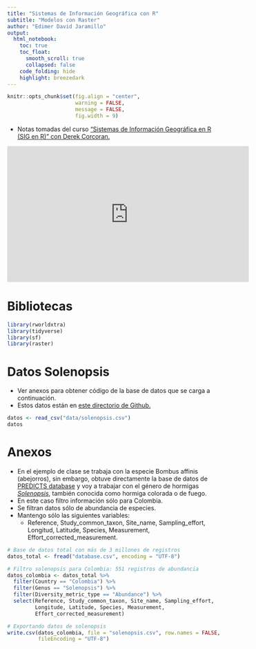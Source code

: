 ```yaml
---
title: "Sistemas de Información Geográfica con R"
subtitle: "Modelos con Raster"
author: "Edimer David Jaramillo"
output:
  html_notebook:
    toc: true
    toc_float:
      smooth_scroll: true
      collapsed: false
    code_folding: hide
    highlight: breezedark
---
```


```r
knitr::opts_chunk$set(fig.align = "center",
                      warning = FALSE,
                      message = FALSE,
                      fig.width = 9)
```


- Notas tomadas del curso ["Sistemas de Información Geográfica en R (SIG en R)" con Derek Corcoran.](https://www.youtube.com/watch?v=9e-zDQPGhBo&ab_channel=DerekCorcoran)

<iframe width="560" height="315" src="https://www.youtube.com/embed/9e-zDQPGhBo" frameborder="0" allowfullscreen></iframe>

# Bibliotecas

```r
library(rworldxtra)
library(tidyverse)
library(sf)
library(raster)
```

# Datos Solenopsis

- Ver anexos para obtener código de la base de datos que se carga a continuación.
- Estos datos están en [este directorio de Github.]()

```r
datos <- read_csv("data/solenopsis.csv")
datos
```

# Anexos

- En el ejemplo de clase se trabaja con la especie Bombus affinis (abejorros), sin embargo, obtuve directamente la base de datos de [PREDICTS database](https://data.nhm.ac.uk/dataset/the-2016-release-of-the-predicts-database) y voy a trabajar con el género de hormigas [*Solenopsis*,](https://es.wikipedia.org/wiki/Solenopsis) también conocida como hormiga colorada o de fuego.
-  En este caso filtro información sólo para Colombia.
- Se filtran datos sólo de abundancia de especies.
- Mantengo sólo las siguientes variables:
  - Reference, Study_common_taxon, Site_name, Sampling_effort, Longitud, Latitude, Species, Measurement, Effort_corrected_measurement.

```r
# Base de datos total con más de 3 millones de registros
datos_total <- fread("database.csv", encoding = "UTF-8")

# Filtro solenopsis para Colombia: 551 registros de abundancia
datos_colombia <- datos_total %>% 
  filter(Country == "Colombia") %>% 
  filter(Genus == "Solenopsis") %>%  
  filter(Diversity_metric_type == "Abundance") %>% 
  select(Reference, Study_common_taxon, Site_name, Sampling_effort,
         Longitude, Latitude, Species, Measurement, 
         Effort_corrected_measurement) 

# Exportando datos de solenopsis
write.csv(datos_colombia, file = "solenopsis.csv", row.names = FALSE,
          fileEncoding = "UTF-8")
```


